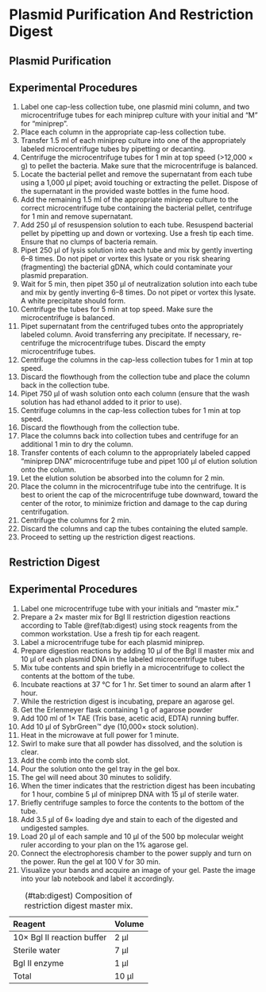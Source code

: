 # Plasmid Purification And Restriction Digest

## Plasmid Purification 

## Experimental Procedures

1. Label one cap-less collection tube, one plasmid mini column, and two microcentrifuge tubes for each miniprep culture with your initial and "M" for “miniprep”.
2. Place each column in the appropriate cap-less collection tube.
3. Transfer 1.5 ml of each miniprep culture into one of the appropriately labeled microcentrifuge tubes by pipetting or decanting.
4. Centrifuge the microcentrifuge tubes for 1 min at top speed (>12,000 × g) to pellet the bacteria. Make sure that the microcentrifuge is balanced.
5. Locate the bacterial pellet and remove the supernatant from each tube using a 1,000 µl pipet; avoid touching or extracting the pellet. Dispose of the supernatant in the provided waste bottles in the fume hood.
6. Add the remaining 1.5 ml of the appropriate miniprep culture to the correct microcentrifuge tube containing the bacterial pellet, centrifuge for 1 min and remove supernatant.
7. Add 250 µl of resuspension solution to each tube. Resuspend bacterial pellet by pipetting up and down or vortexing. Use a fresh tip each time. Ensure that no clumps of bacteria remain.
8. Pipet 250 µl of lysis solution into each tube and mix by gently inverting 6–8 times. Do not pipet or vortex this lysate or you risk shearing (fragmenting) the bacterial gDNA, which could contaminate your plasmid preparation.
9. Wait for 5 min, then pipet 350 µl of neutralization solution into each tube and mix by gently inverting 6–8 times. Do not pipet or vortex this lysate. A white precipitate should form.
10. Centrifuge the tubes for 5 min at top speed. Make sure the microcentrifuge is balanced.
11. Pipet supernatant from the centrifuged tubes onto the appropriately labeled column. Avoid
transferring any precipitate. If necessary, re-centrifuge the microcentrifuge tubes. Discard the empty microcentrifuge tubes.
12. Centrifuge the columns in the cap-less collection tubes for 1 min at top speed.
13. Discard the flowthough from the collection tube and place the column back in the collection tube.
14. Pipet 750 µl of wash solution onto each column (ensure that the wash solution has had ethanol added to it prior to use).
15. Centrifuge columns in the cap-less collection tubes for 1 min at top speed.
16. Discard the flowthough from the collection tube.
17. Place the columns back into collection tubes and centrifuge for an additional 1 min to dry the column.
18. Transfer contents of each column to the appropriately labeled capped “miniprep DNA” microcentrifuge tube and pipet 100 µl of elution solution onto the column.
19. Let the elution solution be absorbed into the column for 2 min.
20. Place the column in the microcentrifuge tube into the centrifuge. It is best to orient the cap of the microcentrifuge tube downward, toward the center of the rotor, to minimize friction and damage to the cap during centrifugation.
21. Centrifuge the columns for 2 min.
22. Discard the columns and cap the tubes containing the eluted sample.
23. Proceed to setting up the restriction digest reactions.

## Restriction Digest

## Experimental Procedures

1. Label one microcentrifuge tube with your initials and “master mix.”
2. Prepare a 2× master mix for BgI II restriction digestion reactions according to Table \@ref(tab:digest) using stock reagents from the common workstation. Use a fresh tip for each reagent.
2. Label a microcentrifuge tube for each plasmid miniprep.
2. Prepare digestion reactions by adding 10 µl of the BgI II master mix and 10 µl of each plasmid DNA in the labeled microcentrifuge tubes.
2. Mix tube contents and spin briefly in a microcentrifuge to collect the contents at the bottom of the tube.
2. Incubate reactions at 37 °C for 1 hr. Set timer to sound an alarm after 1 hour.
3. While the restriction digest is incubating, prepare an agarose gel.
2. Get the Erlenmeyer flask containing 1 g of agarose powder
3. Add 100 ml of 1× TAE (Tris base, acetic acid, EDTA) running buffer.
4. Add 10 µl of SybrGreen™ dye (10,000× stock solution).
5. Heat in the microwave at full power for 1 minute.
6. Swirl to make sure that all powder has dissolved, and the solution is clear.
7. Add the comb into the comb slot.
8. Pour the solution onto the gel tray in the gel box.
4. The gel will need about 30 minutes to solidify.
3. When the timer indicates that the restriction digest has been incubating for 1 hour, combine 5 µl of miniprep DNA with 15 µl of sterile water.
3. Briefly centrifuge samples to force the contents to the bottom of the tube.
3. Add 3.5 µl of 6× loading dye and stain to each of the digested and undigested samples.
3. Load 20 µl of each sample and 10 µl of the 500 bp molecular weight ruler according to your plan on the 1% agarose gel.
3. Connect the electrophoresis chamber to the power supply and turn on the power. Run the gel at 100 V for 30 min.
3. Visualize your bands and acquire an image of your gel. Paste the image into your lab notebook and label it accordingly.
   
Table: (\#tab:digest) Composition of restriction digest master mix.

|Reagent                   |Volume|
|:-------------------------|:-----|
|10× BgI II reaction buffer|2 µl
|Sterile water             |7 µl
|BgI II enzyme             |1 µl
|Total                     |10 µl


